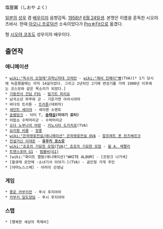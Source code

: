 塩屋翼（しおや よく）

[[일본]]의 [[성우]] 겸 [[배우]]이자 음향감독. [[1958년]] [[6월 24일]]생. 본명은 이름을 훈독한 시오야 츠바사. 한때 [[아오니 프로덕션]] 소속이었다가 [[Pro☆Fit]]으로 옮겼다.

형 [[시오야 코조]]도 성우이자 배우이다.

== 출연작 ==
=== 애니메이션 ===
 * [[wiki:"독수리 오형제"과학닌자대 갓챠만]] - [[wiki:"제비 진페이"뼝]](TVA)[* 1기 당시에 녹음했을때는 아직 14살이었다. 그리고 2년뒤인 2기때 변성기를 거쳐 1980년 이후에는 코스모와 같은 목소리가 되었다.]
 * [[기동전사 건담 F91]] - [[빌기트 피리요]]
 * 남국소년 파푸와 군 - 기온가면 아라시야마
 * 바다의 트리톤 - [[트리톤]](데뷔작)
 * [[세인트 세이야]] - 세이렌 소렌토
 * [[슬램덩크]] - 닥터 T, '''[[송태섭]](미야기 료타)'''
 * 어랍쇼 수박머리군 - 수박머리군
 * [[오다 노부나의 야망]] - [[키노시타 도키치로]](TVA)
 * [[요리왕 비룡]] - [[장풍]]
 * [[wiki:"은하영웅전설/애니메이션" 은하영웅전설 OVA]] - [[알프레트 폰 란즈베르크]]
 * [[전설거신 이데온]] - '''[[유우키 코스모]]'''
 * [[wiki:"죠죠의 기묘한 모험(TVA)" 죠죠의 기묘한 모험]] - [[윌 A. 체펠리]]
 * [[트랜스포머 G1]] - [[범블비(G1)]]
 * [wiki:"화이트 앨범(애니메이션)"WHITE ALBUM] - [프랑크 나가세]
 * [왈큐레 로만체 -소녀기사 이야기-](TVA) - 곰인형 가게 주인
 * [야마노스스메] - 아라이 선생님

=== 게임 ===
 * [[풍운 카부키전]] - 푸시 후지야마
 * [[카부키 일도양담]] - 푸시 후지야마

=== 스탭 ===
 * [행복한 세상의 족제비] 

